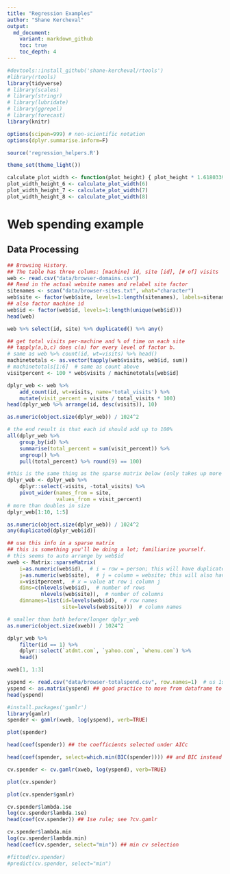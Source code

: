```yaml
---
title: "Regression Examples"
author: "Shane Kercheval"
output:
  md_document:
    variant: markdown_github
    toc: true
    toc_depth: 4
---
```


```r
#devtools::install_github('shane-kercheval/rtools')
#library(rtools)
library(tidyverse)
# library(scales)
# library(stringr)
# library(lubridate)
# library(ggrepel)
# library(forecast)
library(knitr)

options(scipen=999) # non-scientific notation
options(dplyr.summarise.inform=F)

source('regression_helpers.R')

theme_set(theme_light())

calculate_plot_width <- function(plot_height) { plot_height * 1.61803398875 }
plot_width_height_6 <- calculate_plot_width(6)
plot_width_height_7 <- calculate_plot_width(7)
plot_width_height_8 <- calculate_plot_width(8)
```

# Web spending example

## Data Processing

```r
## Browsing History. 
## The table has three colums: [machine] id, site [id], [# of] visits
web <- read.csv("data/browser-domains.csv")
## Read in the actual website names and relabel site factor
sitenames <- scan("data/browser-sites.txt", what="character")
web$site <- factor(web$site, levels=1:length(sitenames), labels=sitenames)
## also factor machine id
web$id <- factor(web$id, levels=1:length(unique(web$id)))
head(web)
```

```r
web %>% select(id, site) %>% duplicated() %>% any()
```

```r
## get total visits per-machine and % of time on each site
## tapply(a,b,c) does c(a) for every level of factor b.
# same as web %>% count(id, wt=visits) %>% head()
machinetotals <- as.vector(tapply(web$visits, web$id, sum))
# machinetotals[1:6]  # same as count above
visitpercent <- 100 * web$visits / machinetotals[web$id]

dplyr_web <- web %>%
    add_count(id, wt=visits, name='total_visits') %>%
    mutate(visit_percent = visits / total_visits * 100)
head(dplyr_web %>% arrange(id, desc(visits)), 10)
```

```r
as.numeric(object.size(dplyr_web)) / 1024^2
```


```r
# the end result is that each id should add up to 100%
all(dplyr_web %>%
    group_by(id) %>%
    summarise(total_percent = sum(visit_percent)) %>%
    ungroup() %>%
    pull(total_percent) %>% round(9) == 100)
```

```r
#this is the same thing as the sparse matrix below (only takes up more memory, presumably)
dplyr_web <- dplyr_web %>%
    dplyr::select(-visits, -total_visits) %>%
    pivot_wider(names_from = site,
                values_from = visit_percent)
# more than doubles in size
dplyr_web[1:10, 1:5]
```

```r
as.numeric(object.size(dplyr_web)) / 1024^2
any(duplicated(dplyr_web$id))
```

```r
## use this info in a sparse matrix
## this is something you'll be doing a lot; familiarize yourself.
# this seems to auto arrange by web$id
xweb <- Matrix::sparseMatrix(
	i=as.numeric(web$id),  # i = row = person; this will have duplicates as the same person can appear many times in the dataset (i.e may be assocaited with multiple websites)
	j=as.numeric(web$site),  # j = column = website; this will also have duplicates as each person is associated with many websites and a website with many people
	x=visitpercent,  # x = value at row i column j
	dims=c(nlevels(web$id),  # number of rows
	       nlevels(web$site)),  # number of columns
	dimnames=list(id=levels(web$id),  # row names
	              site=levels(web$site)))  # column names

# smaller than both before/longer dplyr_web
as.numeric(object.size(xweb)) / 1024^2
```

```r
dplyr_web %>%
    filter(id == 1) %>%
    dplyr::select(`atdmt.com`, `yahoo.com`, `whenu.com`) %>%
    head()
```

```r
xweb[1, 1:3]
```

```r
yspend <- read.csv("data/browser-totalspend.csv", row.names=1)  # us 1st column as row names
yspend <- as.matrix(yspend) ## good practice to move from dataframe to matrix
head(yspend)
```

```r
#install.packages('gamlr')
library(gamlr)
spender <- gamlr(xweb, log(yspend), verb=TRUE)
```

```r
plot(spender)
```


```r
head(coef(spender)) ## the coefficients selected under AICc
```


```r
head(coef(spender, select=which.min(BIC(spender)))) ## and BIC instead
```

```r
cv.spender <- cv.gamlr(xweb, log(yspend), verb=TRUE)
```

```r
plot(cv.spender)
```


```r
plot(cv.spender$gamlr)
```


```r
cv.spender$lambda.1se
log(cv.spender$lambda.1se)
head(coef(cv.spender)) ## 1se rule; see ?cv.gamlr
```

```r
cv.spender$lambda.min
log(cv.spender$lambda.min)
head(coef(cv.spender, select="min")) ## min cv selection
```

```r
#fitted(cv.spender)
#predict(cv.spender, select="min")
```
